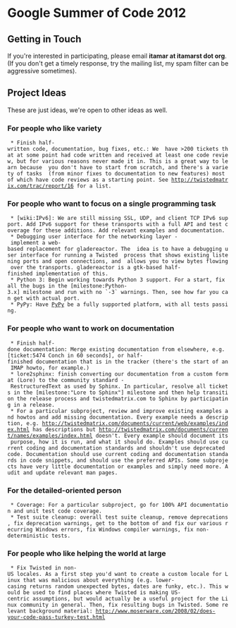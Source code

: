 = Google Summer of Code 2012 =

== Getting in Touch ==
If you're interested in participating, please email '''itamar at itamarst dot org'''. (If you don't get a timely response, try the mailing list, my spam filter can be aggressive sometimes).

== Project Ideas ==
These are just ideas, we're open to other ideas as well.

=== For people who like variety ===

  * Finish half-written code, documentation, bug fixes, etc.: We  have >200 tickets that at some point had code written and received at least one code review, but for various reasons never made it in. This is a great way to learn because  you don't have to start from scratch, and there's a variety of tasks  (from minor fixes to documentation to new features) most of which have code reviews as a starting point. See http://twistedmatrix.com/trac/report/16 for a list.

=== For people who want to focus on a single programming task ===

  * [wiki:IPv6]: We are still missing SSL, UDP, and client TCP IPv6 support. Add IPv6 support for these transports with a full API and test coverage for these additions. Add relevant examples and documentation.
  * Debugging user interface for the networking layer - implement a web-based replacement for gladereactor. The  idea is to have a debugging user interface for running a Twisted  process that shows existing listening ports and open connections, and  allows you to view bytes flowing over the transports. gladereactor is a gtk-based half-finished implementation of this.
  * Python 3: Begin working towards Python 3 support. For a start, fix all the bugs in the [milestone:Python-3.x] milestone and run with no `-3` warnings. Then, see how far you can get with actual port.
  * PyPy: Have [http://pypy.org PyPy] be a fully supported platform, with all tests passing.

=== For people who want to work on documentation ===

  * Finish half-done documentation: Merge existing documentation from elsewhere, e.g. [ticket:5474 Conch in 60 seconds], or half-finished documentation that is in the tracker (there's the start of an IMAP howto, for example.)
  * lore2sphinx: finish converting our documentation from a custom format (Lore) to the community standard - RestructuredText as used by Sphinx. In particular, resolve all tickets in the [milestone:"Lore to Sphinx"] milestone and then help transition the release process and twistedmatrix.com to Sphinx by participating in a release.
  * For a particular subproject, review and improve existing examples and howtos and add missing documentation. Every example needs a description, e.g. http://twistedmatrix.com/documents/current/web/examples/index.html has descriptions but http://twistedmatrix.com/documents/current/names/examples/index.html doesn't. Every example should document its purpose, how it is run, and what it should do. Examples should use current coding and documentation standards and shouldn't use deprecated code. Documentation should use current coding and documentation standards in code snippets, and should use the preferred APIs. Some subprojects have very little documentation or examples and simply need more. Audit and update relevant man pages.

=== For the detailed-oriented person ===

  * Coverage: For a particular subproject, go for 100% API documentation and unit test code coverage.
  * Test suite cleanup: overall test suite cleanup, remove deprecations, fix deprecation warnings, get to the bottom of and fix our various recurring Windows errors, fix Windows compiler warnings, fix non-deterministic tests.

=== For people who like helping the world at large ===

  * Fix Twisted in non-US locales. As a first step you'd want to create a custom locale for Linux that was malicious about everything (e.g. lower-casing returns random unexpected bytes, dates are funky, etc.). This would be used to find places where Twisted is making US-centric assumptions, but would actually be a useful project for the Linux community in general. Then, fix resulting bugs in Twisted. Some relevant background material: http://www.moserware.com/2008/02/does-your-code-pass-turkey-test.html